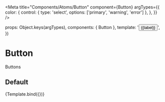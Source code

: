 
<Meta
  title="Components/Atoms/Button"
  component={Button}
  argTypes={{
    color: {
      control: { type: 'select', options: ['primary', 'warning', 'error'] },
    },
  }}
/>

  props: Object.keys(argTypes),
  components: { Button },
  template: '<Button :color="color">{{label}}</Button>',
})

# Button

Buttons

## Default

<Canvas>
  <Story
    name="Default"
    args={{
      label: 'テストボタン',
      color: 'primary',
    }}
  >
    {Template.bind({})}
  </Story>
</Canvas>

<ArgsTable story="Default" />
